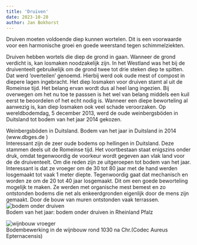 ```yaml
---
title: 'Druiven'
date: 2023-10-28
author: Jan Bokhorst
---
```


Druiven moeten voldoende diep kunnen wortelen. Dit is een voorwaarde voor een harmonische groei en goede weerstand tegen schimmelziekten.  

Druiven hebben wortels die diep de grond in gaan. Wanneer de grond verdicht is, kan losmaken noodzakelijk zijn. In het Westland was het bij de druiventeelt gebruikelijk om de grond twee tot drie steken diep te spitten. Dat werd 'overteilen' genoemd. Hierbij werd ook oude mest of compost in diepere lagen ingebracht. Het diep losmaken voor druiven stamt al uit de Romeinse tijd. Het belang ervan wordt dus al heel lang ingezien. Bij overwegen om het nu toe te passsen is het wel van belang middels een kuil eerst te beoordelen of het echt nodig is. Wanneer een diepe beworteling al aanwezig is, kan diep losmaken ook veel schade veroorzaken. Op wereldbodemdag, 5 december 2013, werd de oude weinbergsböden in Duitsland tot bodem van het jaar 2014 gekozen.  

Weinbergsböden in Duitsland. Bodem van het jaar in Duitsland in 2014 (www.dbges.de )  
Interessant zijn de zeer oude bodems op hellingen in Duitsland. Deze stammen deels uit de Romeinse tijd. Het voortbestaan staat enigszins onder druk, omdat tegenwoordig de voorkeur wordt gegeven aan vlak land voor de de druiventeelt. Om die reden zijn ze uitgeroepen tot bodem van het jaar. Interessant is dat ze vroeger om de 30 tot 80 jaar met de hand werden losgemaakt tot vaak 1 meter diepte. Tegenwoordig gaat dat mechanisch en worden ze om de 20 tot 40 jaar losgemaakt. Dit om een goede beworteling mogelijk te maken. Ze werden met organische mest bemest en zo ontstonden bodems die net als enkeerdgronden eigenlijk door de mens zijn gemaakt. Door de bouw van muren ontstonden vaak terrassen.   
![bodem onder druiven](../img/weinbergsboden2-1920w.jpg)   
Bodem van het jaar: bodem onder druiven in Rheinland Pfalz

 





  
![wijnbouw vroeger](../img/Vineyard_Owner_and_Laborers_Parable_-_Codex_Aureus_Epternacensis_f76f_Detail(Small)-1920w.jpg)   
Bodembewerking in de wijnbouw rond 1030 na Chr.(Codec Aureus Epternacensis)

 














